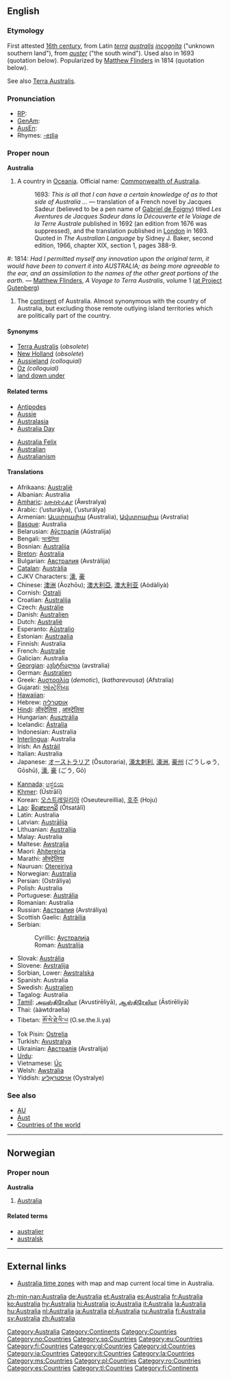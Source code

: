 {{wikipedia}}
==English==
===Etymology===
First attested [[w:16th century|16th century]], from Latin ''[[terra]] [[australis]] [[incognita]]'' ("unknown southern land"), from ''[[auster]]'' ("the south wind"). Used also in 1693 (quotation below). Popularized by [[w:Matthew Flinders|Matthew Flinders]] in 1814 (quotation below).

See also [[Terra Australis]].  

===Pronunciation===
*[[w:Received Pronunciation|RP]]: {{IPA|/ɒˈstreɪliə, -jə/}}
*[[w:General American|GenAm]]: {{IPA|/ɔˈstreliə, -jə/}}
*[[w:Australian English phonology|AusEn]]: {{IPA|/əˈstræɪliə, -jə/}}
*Rhymes: [[Rhymes:English:-eɪliə|-eɪliə]]

===Proper noun===
'''Australia'''
# A country in [[Oceania]]. Official name: [[Commonwealth of Australia]].
#: 1693: ''This is all that I can have a certain knowledge of as to that side of Australia ...'' &mdash; translation of a French novel by Jacques Sadeur (believed to be a pen name of [[w:Gabriel de Foigny|Gabriel de Foigny]]) titled ''Les Aventures de Jacques Sadeur dans la Découverte et le Voiage de la Terre Australe'' published in 1692 (an edition from 1676 was suppressed), and the translation published in [[London]] in 1693. Quoted in ''The Australian Language'' by Sidney J. Baker, second edition, 1966, chapter XIX, section 1, pages 388-9.
<!-- w:Gabriel de Foigny is currently a redlink, but one which also appears in w:French literature of the 17th century, so might hopefully get something one day -->
#: 1814: ''Had I permitted myself any innovation upon the original term, it would have been to convert it into AUSTRALIA; as being more agreeable to the ear, and an assimilation to the names of the other great portions of the earth.'' &mdash; [[w:Matthew Flinders|Matthew Flinders]], ''A Voyage to Terra Australis'', volume 1 ([http://www.gutenberg.org/etext/12929 at Project Gutenberg])
# The [[continent]] of Australia. Almost synonymous with the country of Australia, but excluding those remote outlying island territories which are politically part of the country.

====Synonyms====
*[[Terra Australis]] (''obsolete'')
*[[New Holland]] (''obsolete'')
*[[Aussieland]] ''(colloquial)''
*[[Oz]] ''(colloquial)''
*[[land down under]]

====Related terms====
{{top}}
*[[Antipodes]]
*[[Aussie]]
*[[Australasia]]
*[[Australia Day]]
{{mid}}
*[[Australia Felix]]
*[[Australian]]
*[[Australianism]]
{{bottom}}

====Translations====
{{top}}
*Afrikaans: [[Australië]]
*Albanian: Australia
*[[Amharic]]: [[አውስትራልያ]] (Ăwstralya)
*Arabic: {{ARchar|[[أستراليا]]}} (’usturálya), {{ARchar|[[أوستراليا]]}} (’usturálya) {{f}}
*Armenian: [[Աւստրալիա]] (Australia), [[Ավստրալիա]] (Avstralia)
*[[Basque]]: Australia
*Belarusian: [[Аўстралія]] (Aŭstralija) {{f}}
*Bengali: [[অস্ট্রেলিয়া]] {{Unicode|(Ôsṭreliyā)}}
*Bosnian: [[Australija]] {{f}}
*[[Breton]]: [[Aostralia]]
*Bulgarian: [[Австралия]] (Avstrálija) {{f}}
*[[Catalan]]: [[Austràlia]] {{f}}
*CJKV Characters: [[濠]], [[豪]]
*Chinese: [[澳洲]] (Àozhōu); [[澳大利亞]], [[澳大利亚]] (Aòdàlìyà)
*Cornish: [[Ostrali]]
*Croatian: [[Australija]] {{f}}
*Czech: [[Austrálie]]  {{f}}
*Danish: [[Australien]]
*Dutch: [[Australië]]
*Esperanto: [[Aŭstralio]]
*Estonian: [[Austraalia]]
*Finnish: Australia
*French: [[Australie]] {{f}}
*Galician: Australia {{f}}
*[[Georgian]]: [[ავსტრალია]] (avstralia)
*German: [[Australien]] {{n}}
*Greek: [[Αυστραλία]] (''demotic''), {{Unicode|[[Αὐστραλία]]}} (''katharevousa'') (Afstralía) {{f}}
*Gujarati: [[ઓસ્ટ્રેલિયા]] {{Unicode|(Osṭreliyā)}}
*[[Hawaiian]]: {{Unicode|[['Aukekulelia|ʻAukekulelia]]}}
*Hebrew: [[אוסטרליה]] {{IPAchar|(Osṭralia)}}
*[[Hindi]]: [[ऑस्ट्रेलिया]] {{Unicode|(Osṭreliyā)}}, [[आस्ट्रेलिया]] {{Unicode|(Āsṭreliyā)}}
*Hungarian: [[Ausztrália]]
*Icelandic: [[Ástralía]]
*Indonesian: Australia
*[[Interlingua]]: Australia
*Irish: An [[Astráil]]
*Italian: Australia {{f}}
*Japanese: [[オーストラリア]] (Ōsutoraria), [[濠太剌利]], [[濠洲]], [[豪州]] (ごうしゅう, Gōshū), [[濠]], [[豪]] (ごう, Gō)
{{mid}}
*[[Kannada]]: [[ಆಸ್ಟ್ರೆಲಿಯ]] {{Unicode|(Āsṭreliya)}}
*[[Khmer]]: {{KMchar|[[អូស្ត្រាលី]]}} (Ūstrālī)
*Korean: [[오스트레일리아]] (Oseuteureillia), [[호주]] (Hoju)
*[[Lao]]: [[ອົດສະຕາລີ]] (Ôtsatālī)
*Latin: Australia {{f}}
*Latvian: [[Austrālija]] {{f}}
*Lithuanian: [[Australija]]
*Malay: Australia
*Maltese: [[Awstralja]]
*Maori: [[Ahitereiria]]
*Marathi: [[ऑस्ट्रेलिया]] {{Unicode|(Osṭreliyā)}}
*Nauruan: [[Otereiriya]]
*Norwegian: [[#Norwegian|Australia]]
*Persian: {{FAchar|[[استرالیا]]}} (Ostrâliya)
*Polish: Australia {{f}}
*Portuguese: [[Austrália]] {{f}}
*Romanian: Australia {{f}}
*Russian: [[Австралия]] (Avstráliya) {{f}}
*Scottish Gaelic: [[Astràilia]]
*Serbian:
*:Cyrillic: [[Аустралија]] {{f}}
*:Roman: [[Australija#Serbian|Australija]] {{f}}
*Slovak: [[Austrália]] {{f}}
*Slovene: [[Avstralija]] {{f}}
*Sorbian, Lower: [[Awstralska]]
*Spanish: Australia {{f}}
*Swedish: [[Australien]]
*Tagalog: Australia
*[[Tamil]]: [[அவுஸ்திரேலியா]] (Avustirēliyā), [[ஆஸ்திரேலியா]] (Āstirēliyā)
*Thai: {{THchar|[[ออสเตรเลีย]]}} (ààwtdraelia)
*Tibetan: [[ཨོ་སེ་ཐེ་ལི་ཡ]] (O.se.the.li.ya)
*Tok Pisin: [[Ostrelia]]
*Turkish: [[Avustralya]]
*Ukrainian: [[Австралія]] (Avstralija) {{f}}
*[[Urdu]]: {{URchar|[[آسٹریلیا]]}} {{IPAchar|(Āsṫreliya)}}
*Vietnamese: [[Úc]]
*Welsh: [[Awstralia]]
*Yiddish: [[אױסטראַליע]] (Oystralye)
{{bottom}}

===See also===
*[[AU]]
*[[Aust]]
*[[Countries of the world]]

[[Category:Australia]]
[[Category:Continents]]
[[Category:Countries]]

----

==Norwegian==
===Proper noun===
'''Australia'''

#[[#English|Australia]]

====Related terms====
*[[australier]]
*[[australsk]]

[[Category:no:Countries]]

----

==External links==
* [http://www.worldtimezone.com/time-australia24.php Australia time zones] with map and map current local time in Australia.

<!-- Categories for languages missing entry:-->
[[Category:sq:Countries]]
[[Category:eu:Countries]]
[[Category:fi:Countries]]
[[Category:gl:Countries]]
[[Category:id:Countries]]
[[Category:ia:Countries]]
[[Category:it:Countries]]
[[Category:la:Countries]]
[[Category:ms:Countries]]
[[Category:pl:Countries]]
[[Category:ro:Countries]]
[[Category:es:Countries]]
[[Category:tl:Countries]]
[[Category:fi:Continents]]

[[zh-min-nan:Australia]]
[[de:Australia]]
[[et:Australia]]
[[es:Australia]]
[[fr:Australia]]
[[ko:Australia]]
[[hy:Australia]]
[[hi:Australia]]
[[io:Australia]]
[[it:Australia]]
[[la:Australia]]
[[hu:Australia]]
[[nl:Australia]]
[[ja:Australia]]
[[pl:Australia]]
[[ru:Australia]]
[[fi:Australia]]
[[sv:Australia]]
[[zh:Australia]]